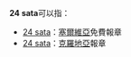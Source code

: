'''24 sata'''可以指：

*[[24_sata_(塞爾維亞)|24 sata]]：[[塞爾維亞|塞爾維亞]]免費報章
*[[24_sata_(克羅地亞)|24 sata]]：[[克羅地亞|克羅地亞]]報章

{{Disambiguation|Cat=字母数字组合消歧义}}